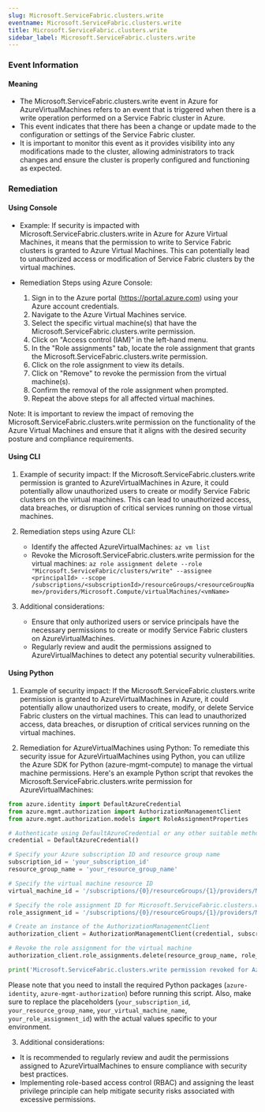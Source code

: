 ```yaml
--- 
slug: Microsoft.ServiceFabric.clusters.write
eventname: Microsoft.ServiceFabric.clusters.write
title: Microsoft.ServiceFabric.clusters.write
sidebar_label: Microsoft.ServiceFabric.clusters.write
---
```

                       
### Event Information

#### Meaning

- The Microsoft.ServiceFabric.clusters.write event in Azure for AzureVirtualMachines refers to an event that is triggered when there is a write operation performed on a Service Fabric cluster in Azure.
- This event indicates that there has been a change or update made to the configuration or settings of the Service Fabric cluster.
- It is important to monitor this event as it provides visibility into any modifications made to the cluster, allowing administrators to track changes and ensure the cluster is properly configured and functioning as expected.

### Remediation

#### Using Console

- Example: If security is impacted with Microsoft.ServiceFabric.clusters.write in Azure for Azure Virtual Machines, it means that the permission to write to Service Fabric clusters is granted to Azure Virtual Machines. This can potentially lead to unauthorized access or modification of Service Fabric clusters by the virtual machines.

- Remediation Steps using Azure Console:
  1. Sign in to the Azure portal (https://portal.azure.com) using your Azure account credentials.
  2. Navigate to the Azure Virtual Machines service.
  3. Select the specific virtual machine(s) that have the Microsoft.ServiceFabric.clusters.write permission.
  4. Click on "Access control (IAM)" in the left-hand menu.
  5. In the "Role assignments" tab, locate the role assignment that grants the Microsoft.ServiceFabric.clusters.write permission.
  6. Click on the role assignment to view its details.
  7. Click on "Remove" to revoke the permission from the virtual machine(s).
  8. Confirm the removal of the role assignment when prompted.
  9. Repeat the above steps for all affected virtual machines.
  
Note: It is important to review the impact of removing the Microsoft.ServiceFabric.clusters.write permission on the functionality of the Azure Virtual Machines and ensure that it aligns with the desired security posture and compliance requirements.

#### Using CLI

1. Example of security impact: If the Microsoft.ServiceFabric.clusters.write permission is granted to AzureVirtualMachines in Azure, it could potentially allow unauthorized users to create or modify Service Fabric clusters on the virtual machines. This can lead to unauthorized access, data breaches, or disruption of critical services running on those virtual machines.

2. Remediation steps using Azure CLI:
   - Identify the affected AzureVirtualMachines: `az vm list`
   - Revoke the Microsoft.ServiceFabric.clusters.write permission for the virtual machines: `az role assignment delete --role "Microsoft.ServiceFabric/clusters/write" --assignee <principalId> --scope /subscriptions/<subscriptionId>/resourceGroups/<resourceGroupName>/providers/Microsoft.Compute/virtualMachines/<vmName>`

3. Additional considerations:
   - Ensure that only authorized users or service principals have the necessary permissions to create or modify Service Fabric clusters on AzureVirtualMachines.
   - Regularly review and audit the permissions assigned to AzureVirtualMachines to detect any potential security vulnerabilities.

#### Using Python

1. Example of security impact: If the Microsoft.ServiceFabric.clusters.write permission is granted to AzureVirtualMachines in Azure, it could potentially allow unauthorized users to create, modify, or delete Service Fabric clusters on the virtual machines. This can lead to unauthorized access, data breaches, or disruption of critical services running on the virtual machines.

2. Remediation for AzureVirtualMachines using Python:
To remediate this security issue for AzureVirtualMachines using Python, you can utilize the Azure SDK for Python (azure-mgmt-compute) to manage the virtual machine permissions. Here's an example Python script that revokes the Microsoft.ServiceFabric.clusters.write permission for AzureVirtualMachines:

```python
from azure.identity import DefaultAzureCredential
from azure.mgmt.authorization import AuthorizationManagementClient
from azure.mgmt.authorization.models import RoleAssignmentProperties

# Authenticate using DefaultAzureCredential or any other suitable method
credential = DefaultAzureCredential()

# Specify your Azure subscription ID and resource group name
subscription_id = 'your_subscription_id'
resource_group_name = 'your_resource_group_name'

# Specify the virtual machine resource ID
virtual_machine_id = '/subscriptions/{0}/resourceGroups/{1}/providers/Microsoft.Compute/virtualMachines/{2}'.format(subscription_id, resource_group_name, 'your_virtual_machine_name')

# Specify the role assignment ID for Microsoft.ServiceFabric.clusters.write
role_assignment_id = '/subscriptions/{0}/resourceGroups/{1}/providers/Microsoft.Authorization/roleAssignments/{2}'.format(subscription_id, resource_group_name, 'your_role_assignment_id')

# Create an instance of the AuthorizationManagementClient
authorization_client = AuthorizationManagementClient(credential, subscription_id)

# Revoke the role assignment for the virtual machine
authorization_client.role_assignments.delete(resource_group_name, role_assignment_id)

print('Microsoft.ServiceFabric.clusters.write permission revoked for AzureVirtualMachines.')
```

Please note that you need to install the required Python packages (`azure-identity`, `azure-mgmt-authorization`) before running this script. Also, make sure to replace the placeholders (`your_subscription_id`, `your_resource_group_name`, `your_virtual_machine_name`, `your_role_assignment_id`) with the actual values specific to your environment.

3. Additional considerations:
- It is recommended to regularly review and audit the permissions assigned to AzureVirtualMachines to ensure compliance with security best practices.
- Implementing role-based access control (RBAC) and assigning the least privilege principle can help mitigate security risks associated with excessive permissions.


 